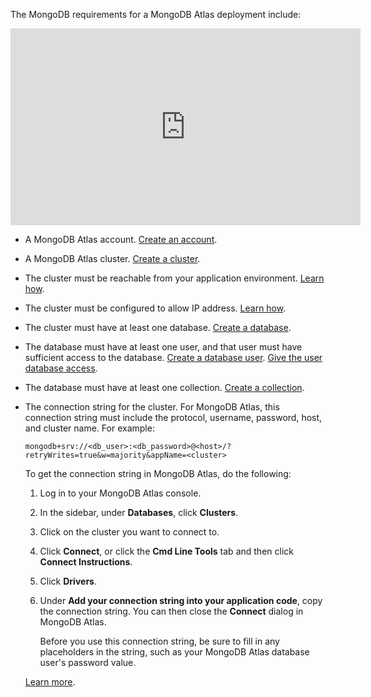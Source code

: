 The MongoDB requirements for a MongoDB Atlas deployment include:

<iframe
width="560"
height="315"
src="https://www.youtube.com/embed/g6qDfbg808M"
title="YouTube video player"
frameborder="0"
allow="accelerometer; autoplay; clipboard-write; encrypted-media; gyroscope; picture-in-picture"
allowfullscreen
></iframe>


- A MongoDB Atlas account. [Create an account](https://www.mongodb.com/cloud/atlas/register).
- A MongoDB Atlas cluster. [Create a cluster](https://www.mongodb.com/docs/atlas/tutorial/deploy-free-tier-cluster).
- The cluster must be reachable from your application environment. [Learn how](https://www.mongodb.com/docs/atlas/setup-cluster-security/#network-and-firewall-requirements). 
- The cluster must be configured to allow IP address. [Learn how](https://www.mongodb.com/docs/atlas/setup-cluster-security/#ip-access-list).

  <AllowIPAddressRanges />

- The cluster must have at least one database. [Create a database](https://www.mongodb.com/docs/compass/current/databases/#create-a-database).
- The database must have at least one user, and that user must have sufficient access to the database. [Create a database user](https://www.mongodb.com/docs/atlas/security-add-mongodb-users/#add-database-users). [Give the user database access](https://www.mongodb.com/docs/manual/core/authorization/).
- The database must have at least one collection. [Create a collection](https://www.mongodb.com/docs/compass/current/collections/#create-a-collection).
- The connection string for the cluster. For MongoDB Atlas, this connection string must include the protocol, username, password, host, and cluster name. For example:

  ```text
  mongodb+srv://<db_user>:<db_password>@<host>/?retryWrites=true&w=majority&appName=<cluster>
  ```

  To get the connection string in MongoDB Atlas, do the following:

  1. Log in to your MongoDB Atlas console.
  2. In the sidebar, under **Databases**, click **Clusters**.
  3. Click on the cluster you want to connect to.
  4. Click **Connect**, or click the **Cmd Line Tools** tab and then click **Connect Instructions**.
  5. Click **Drivers**.
  6. Under **Add your connection string into your application code**, copy the connection string. 
     You can then close the **Connect** dialog in MongoDB Atlas.

     Before you use this connection string, be sure to fill in any placeholders in the string, such as your MongoDB Atlas database user's password value. 

  [Learn more](https://www.mongodb.com/resources/products/fundamentals/mongodb-connection-string).